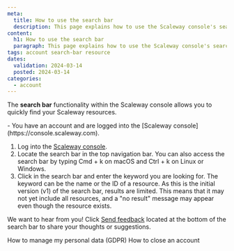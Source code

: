 ```yaml
---
meta:
  title: How to use the search bar
  description: This page explains how to use the Scaleway console's search bar
content:
  h1: How to use the search bar
  paragraph: This page explains how to use the Scaleway console's search bar
tags: account search-bar resource
dates:
  validation: 2024-03-14
  posted: 2024-03-14
categories:
  - account
---
```


The **search bar** functionality within the Scaleway console allows you to quickly find your Scaleway resources.

<Message type="requirement">
  - You have an account and are logged into the [Scaleway console](https://console.scaleway.com).
</Message>

1. Log into the [Scaleway console](https://console.scaleway.com).
2.  Locate the search bar in the top navigation bar.
    <Message type="tip">
      You can also access the search bar by typing Cmd + k on macOS and Ctrl + k on Linux or Windows.
    </Message>
3. Click in the search bar and enter the keyword you are looking for. The keyword can be the name or the ID of a resource. 
    <Message type="note">
    As this is the initial version (v1) of the search bar, results are limited. This means that it may not yet include all resources, and a "no result" message may appear even though the resource exists. 
    </Message>

We want to hear from you! Click [Send feedback](https://scaleway.typeform.com/to/SQc4Etpe?typeform-source=jira.infra.online.net) located at the bottom of the search bar to share your thoughts or suggestions.

<Navigation title="See also">
  <PreviousButton to="/console/account/how-to/manage-my-personal-data-gdpr/">How to manage my personal data (GDPR)</PreviousButton>
  <NextButton to="/console/account/how-to/close-account/">How to close an account</NextButton>
</Navigation>
